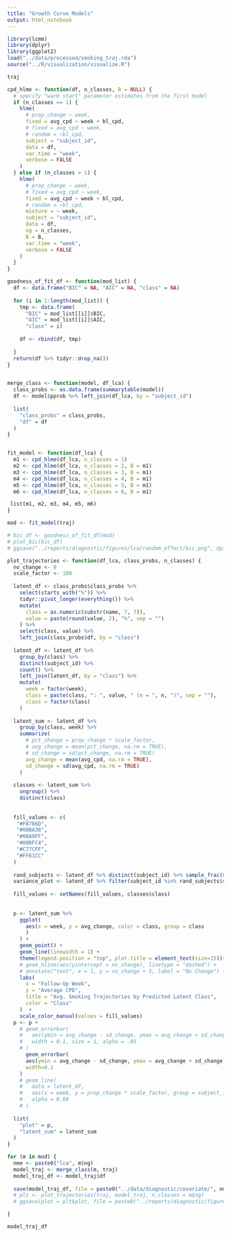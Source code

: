 ```yaml
---
title: "Growth Curve Models"
output: html_notebook
---
```



```r
library(lcmm)
library(dplyr)
library(ggplot2)
load("../data/processed/smoking_traj.rda")
source("../R/visualization/visualize.R")
```


```r
traj
```

```r
cpd_hlme <- function(df, n_classes, B = NULL) {
  # specify "warm start" parameter estimates from the first model
  if (n_classes == 1) {
    hlme(
      # prop_change ~ week,
      fixed = avg_cpd ~ week + bl_cpd,
      # fixed = avg_cpd ~ week,
      # random = ~bl_cpd,
      subject = "subject_id",
      data = df,
      var.time = "week",
      verbose = FALSE
    )
  } else if (n_classes > 1) {
    hlme(
      # prop_change ~ week,
      # fixed = avg_cpd ~ week,
      fixed = avg_cpd ~ week + bl_cpd,
      # random = ~bl_cpd,
      mixture = ~ week,
      subject = "subject_id",
      data = df,
      ng = n_classes,
      B = B,
      var.time = "week",
      verbose = FALSE
    )
  }
}

goodness_of_fit_df <- function(mod_list) {
  df <- data.frame("BIC" = NA, "AIC" = NA, "class" = NA)
  
  for (i in 1:length(mod_list)) {
    tmp <- data.frame(
      "BIC" = mod_list[[i]]$BIC,
      "AIC" = mod_list[[i]]$AIC,
      "class" = i)
    
    df <- rbind(df, tmp)
    
  }
  return(df %>% tidyr::drop_na())
}


merge_class <- function(model, df_lca) {
  class_probs <- as.data.frame(summarytable(model))
  df <- model$pprob %>% left_join(df_lca, by = "subject_id")
  
  list(
    "class_probs" = class_probs,
    "df" = df
  )
}


fit_model <- function(df_lca) {
  m1 <- cpd_hlme(df_lca, n_classes = 1)
  m2 <- cpd_hlme(df_lca, n_classes = 2, B = m1)
  m3 <- cpd_hlme(df_lca, n_classes = 3, B = m1)
  m4 <- cpd_hlme(df_lca, n_classes = 4, B = m1)
  m5 <- cpd_hlme(df_lca, n_classes = 5, B = m1)
  m6 <- cpd_hlme(df_lca, n_classes = 6, B = m1)

 list(m1, m2, m3, m4, m5, m6)
}

```



```r
mod <- fit_model(traj)
```


```r
# bic_df <- goodness_of_fit_df(mod)
# plot_bic(bic_df)
# ggsave("../reports/diagnostic/figures/lca/random_effect/bic.png", dpi='retina')
```


```r

plot_trajectories <- function(df_lca, class_probs, n_classes) {
  no_change <- 0
  scale_factor <- 100
  
  latent_df <- class_probs$class_probs %>% 
    select(starts_with("%")) %>%
    tidyr::pivot_longer(everything()) %>%
    mutate(
      class = as.numeric(substr(name, 7, 7)),
      value = paste(round(value, 2), "%", sep = "")
    ) %>%
    select(class, value) %>%
    left_join(class_probs$df, by = "class")
  
  latent_df <- latent_df %>%
    group_by(class) %>%
    distinct(subject_id) %>%
    count() %>%
    left_join(latent_df, by = "class") %>%
    mutate(
      week = factor(week),
      class = paste(class, ": ", value, " (n = ", n, ")", sep = ""),
      class = factor(class)
    )
  
  latent_sum <- latent_df %>%
    group_by(class, week) %>%
    summarize(
      # pct_change = prop_change * scale_factor,
      # avg_change = mean(pct_change, na.rm = TRUE),
      # sd_change = sd(pct_change, na.rm = TRUE)
      avg_change = mean(avg_cpd, na.rm = TRUE),
      sd_change = sd(avg_cpd, na.rm = TRUE)
    )
  
  classes <- latent_sum %>%
    ungroup() %>%
    distinct(class)
  
  
  fill_values <- c(
   "#F8766D", 
   "#00BA38", 
   "#00A9FF",
   "#00BFC4",
   "#C77CFF",
   "#FF61CC"
  )
  
  rand_subjects <- latent_df %>% distinct(subject_id) %>% sample_frac(0.1)
  variance_plot <- latent_df %>% filter(subject_id %in% rand_subjects$subject_id)
  
  fill_values <- setNames(fill_values, classes$class)
  
  
  p <- latent_sum %>%
    ggplot(
      aes(x = week, y = avg_change, color = class, group = class
      )
    ) +
    geom_point() +
    geom_line(linewidth = 1) +
    theme(legend.position = "top", plot.title = element_text(size=15))+
    # geom_hline(aes(yintercept = no_change), linetype = "dashed") +
    # annotate("text", x = 1, y = no_change + 5, label = "No Change") +
    labs(
      x = "Follow-Up Week",
      y = "Average CPD",
      title = "Avg. Smoking Trajectories by Predicted Latent Class",
      color = "Class"
    )  +
    scale_color_manual(values = fill_values)
  p <- p + 
    # geom_errorbar(
    #   aes(ymin = avg_change - sd_change, ymax = avg_change + sd_change),
    #   width = 0.1, size = 1, alpha = .05
    # ) 
      geom_errorbar(
      aes(ymin = avg_change - sd_change, ymax = avg_change + sd_change),
      width=0.1
    ) 
    # geom_line(
    #   data = latent_df,
    #   aes(x = week, y = prop_change * scale_factor, group = subject_id),
    #   alpha = 0.09
    # )
  
  list(
    "plot" = p,
    "latent_sum" = latent_sum
  )
}

```


```r
for (m in mod) {
  nme <- paste0("lca", m$ng)
  model_traj <- merge_class(m, traj)
  model_traj_df <- model_traj$df
  
  save(model_traj_df, file = paste0("../data/diagnostic/covariate/", nme, "_predict.rda"))
  # plt <- plot_trajectories(traj, model_traj, n_classes = m$ng)
  # ggsave(plot = plt$plot, file = paste0("../reports/diagnostic/figures/lca/random_effect/", nme, "-random_effect", ".png"), width = 7, height = 6, dpi='retina')

}


```





```r
model_traj_df
```

